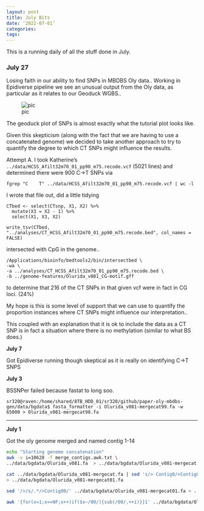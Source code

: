 ```yaml
---
layout: post
title: July Bits
date: ‘2022-07-01’
categories:
tags:
---
```


This is a running daily of all the stuff done in July.

### July 27
Losing faith in our ability to find SNPs in MBDBS Oly data..
Working in Epidiverse pipeline we see an unusual output from the Oly data, as particular as it relates to our Geoduck WGBS..

![pic](https://gannet.fish.washington.edu/seashell/snaps/Inbox_-_sr320uw.edu_-_UW_Mail_2022-07-26_10-55-08.png)

The geoduck plot of SNPs is almost exactly what the tutorial plot looks like.

Given this skepticism (along with the fact that we are having to use a concatenated genome) we decided to take another approach to try to quantify the degree to which CT SNPs might influence the results.

Attempt A.
I took Katherine's `../data/HCSS_Afilt32m70_01_pp90_m75.recode.vcf` (5021 lines) and determined there were 900 C->T SNPs via
```
fgrep "C	T" ../data/HCSS_Afilt32m70_01_pp90_m75.recode.vcf | wc -l
```

I wrote that file out, did a little tidying

```
CTbed <- select(CTsnp, X1, X2) %>%
  mutate(X3 = X2 - 1) %>%
  select(X1, X3, X2)

write_tsv(CTbed, "../analyses/CT_HCSS_Afilt32m70_01_pp90_m75.recode.bed", col_names = FALSE)
```
intersected with CpG in the genome..

```
/Applications/bioinfo/bedtools2/bin/intersectbed \
-wa \
-a ../analyses/CT_HCSS_Afilt32m70_01_pp90_m75.recode.bed \
-b ../genome-features/Olurida_v081_CG-motif.gff
```
to determine that 216 of the CT SNPs in that given vcf were in fact in CG loci. (24%)

My hope is this is some level of support that we can use to quantify the proportion instances where CT SNPs might influence our interpretation..

This coupled with an explanation that it is ok to include the data as a CT SNP is in fact a situation where there is no methylation (similar to what BS does.)




**July 7**

Got Epidiverse running though skeptical as it is really on identifying C->T SNPS





**July 3**

BSSNPer failed because fastat to long soo.

```
sr320@raven:/home/shared/8TB_HDD_01/sr320/github/paper-oly-mbdbs-gen/data/bgdata$ fasta_formatter -i Olurida_v081-mergecat99.fa -w 65000 > Olurida_v081-mergecat98.fa
```




---

**July 1**

Got the oly genome merged and named contig 1-14
```bash
echo "Starting genome concatenation"
awk -v i=10628 -f merge_contigs.awk.txt \
../data/bgdata/Olurida_v081.fa  > ../data/bgdata/Olurida_v081-mergecat.fa
```

```bash
cat ../data/bgdata/Olurida_v081-mergecat.fa | sed 's/> Contig0/>Contig0/' \
> ../data/bgdata/Olurida_v081-mergecat01.fa
```

```bash
sed '/>/s/.*/>Contig00/' ../data/bgdata/Olurida_v081-mergecat01.fa > ../data/bgdata/Olurida_v081-mergecat02.fa
```

```bash
awk '{for(x=1;x<=NF;x++)if($x~/00/){sub(/00/,++i)}}1' ../data/bgdata/Olurida_v081-mergecat02.fa | fgrep ">"

```
